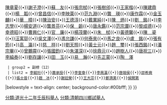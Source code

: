 {{Navbox
|name = 道光十二年壬辰科四川鄉試中式舉人
|title = 道光十二年壬辰科四川鄉試中式舉人
|titlestyle = background-color:#00bfff;
|image =
|style = width:100%;text-align:center; 
|groupstyle = text-align:center; background-color:#00bfff;
|liststyle =  
|state = {{{state<includeonly>|collapsed</includeonly>}}}
|group1 = 
|list1 = 
{{Navbox|child
  |groupstyle = text-align:center; background-color:#00bfff;
  | liststyle = 
  | group1 = 舉人（62）
  | list1 =[[閻希哲|閻希哲]]{{•}}[[李毓秀|李毓秀]]{{•}}[[陳章夏|陳章夏]]{{•}}[[謝子澄|謝子澄]]{{•}}[[蘇友|蘇　友]]{{•}}[[張宗栻|張宗栻]]{{•}}[[張樹邠|張樹邠]]{{•}}[[王家楷|王家楷]]{{•}}[[陳建鼎|陳建鼎]]{{•}}[[楊韜|楊　韜]]{{•}}[[曾昌信|曾昌信]]{{•}}[[李映棻|李映棻]]{{•}}[[范九淵|范九淵]]{{•}}[[龔瑛|龔　瑛]]{{•}}[[康作霖|康作霖]]{{•}}[[金玉麟|金玉麟]]{{•}}[[華暲|華　暲]]{{•}}[[陳治安|陳治安]]{{•}}[[王德淳|王德淳]]{{•}}[[戴業純|戴業純]]{{•}}[[陳炳|陳　炳]]{{•}}[[劉銘|劉　銘]]{{•}}[[李志學|李志學]]{{•}}[[楊安道|楊安道]]{{•}}[[龔景芬|龔景芬]]{{•}}[[保齡|保　齡]]{{•}}[[唐永鑑|唐永鑑]]{{•}}[[范宗瀾|范宗瀾]]{{•}}[[黎成德|黎成德]]{{•}}[[幸德昭|幸德昭]]{{•}}[[曹興仁|曹興仁]]{{•}}[[官廉|官　廉]]{{•}}[[楊茂蘭|楊茂蘭]]{{•}}[[朱栻|朱　栻]]{{•}}[[黃德馨|黃德馨]]{{•}}[[陳鎏|陳　鎏]]{{•}}[[汪寓珽|汪寓珽]]{{•}}[[吳文澤|吳文澤]]{{•}}[[馮允謙|馮允謙]]{{•}}[[何泰來|何泰來]]{{•}}[[馬之良|馬之良]]{{•}}[[盧銘|盧　銘]]{{•}}[[張有筠|張有筠]]{{•}}[[高瀛|高　瀛]]{{•}}[[慈祥|慈　祥]]{{•}}[[劉天照|劉天照]]{{•}}[[黃士元|黃士元]]{{•}}[[趙璽|趙　璽]]{{•}}[[張西銘|張西銘]]{{•}}[[潘宗畢|潘宗畢]]{{•}}[[曾鵬霄|曾鵬霄]]{{•}}[[張國鈞|張國鈞]]{{•}}[[朱湛深|朱湛深]]{{•}}[[徐鼎元|徐鼎元]]{{•}}[[趙樹人|趙樹人]]{{•}}[[唐祝三|唐祝三]]{{•}}[[李綸泰|李綸泰]]{{•}}[[劉存讓|劉存讓]]{{•}}[[田玉|田　玉]]{{•}}[[易瀚|易　瀚]]{{•}}[[先正蒙|先正蒙]]{{•}}[[陶澤|陶　澤]]
  | group2 = 副榜（12）
  | list2 = [[李毓珩|李毓珩]]{{•}}[[蕭承授|蕭承授]]{{•}}[[李奎章|李奎章]]{{•}}[[李昺瀛|李昺瀛]]{{•}}[[唐端侯|唐端侯]]{{•}}[[邵希奭|邵希奭]]{{•}}[[張士晉|張士晉]]{{•}}[[趙冰|趙　冰]]{{•}}[[謝廷榮|謝廷榮]]{{•}}[[王大宗|王大宗]]{{•}}[[鄭濟美|鄭濟美]]{{•}}[[侯開第|侯開第]]
|belowstyle = text-align: center; background-color:#00bfff;
}}
}}

[[分類:道光十二年壬辰科舉人|分類:道光十二年壬辰科舉人]]
[[分類:清朝四川鄉試舉人|分類:清朝四川鄉試舉人]]
